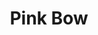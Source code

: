 ---
title: "Pink Bow"
meta_title: "Pink Bow craft"
description: "Craft de Pink Bow"
rank: "e"
draft: false
name: "Pink Bow"
recipe_img: "https://wiki.pokexgames.com/images/4/4e/Pink_Bow.png"
level: 10
craft_time: 180
result: 1
value_npc: 1
ingredients:
  - name: "Snake Tail"
    quantity: 4
    item_img: "https://wiki.pokexgames.com/images/6/6c/Snake_Tail.png"
    value_npc: 1
  - name: "Style Point"
    quantity: 200
    item_img: "https://wiki.pokexgames.com/images/e/e0/Style_point.png"
    value_npc: 1
---